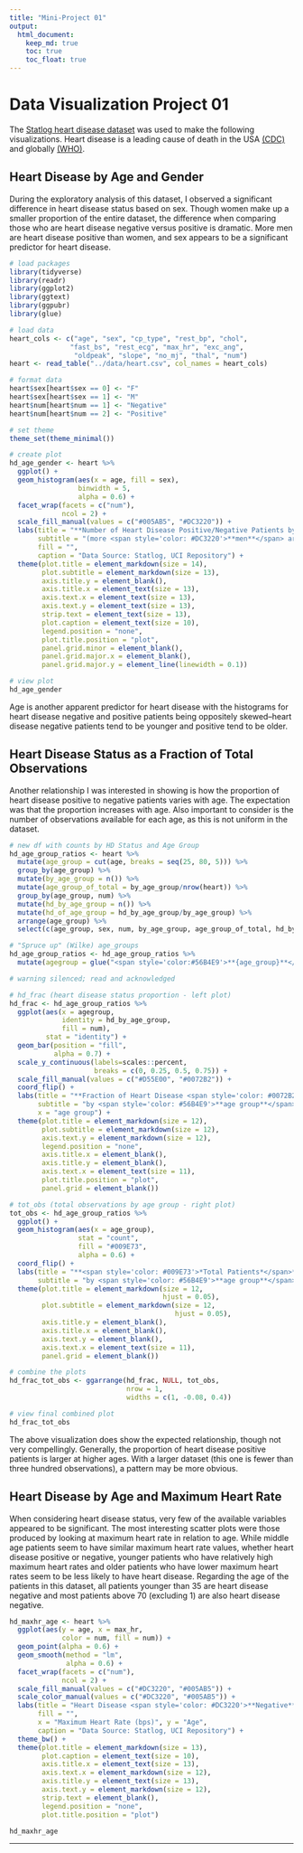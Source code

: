```yaml
---
title: "Mini-Project 01"
output: 
  html_document:
    keep_md: true
    toc: true
    toc_float: true
---
```


# Data Visualization Project 01

The [Statlog heart disease dataset](https://archive.ics.uci.edu/ml/datasets/statlog+(heart)) was used to make the following visualizations. Heart disease is a leading cause of death in the USA  [(CDC)](https://www.cdc.gov/globalhealth/healthprotection/ncd/cardiovascular-diseases.html) and globally  [(WHO)](https://www.who.int/health-topics/cardiovascular-diseases#tab=tab_1). 

## **Heart Disease by Age and Gender**

During the exploratory analysis of this dataset, I observed a significant difference in heart disease status based on sex. Though women make up a smaller proportion of the entire dataset, the difference when comparing those who are heart disease negative versus positive is dramatic. More men are heart disease positive than women, and sex appears to be a significant predictor for heart disease. 


```r
# load packages
library(tidyverse)
library(readr)
library(ggplot2)
library(ggtext)
library(ggpubr)
library(glue)

# load data
heart_cols <- c("age", "sex", "cp_type", "rest_bp", "chol", 
               "fast_bs", "rest_ecg", "max_hr", "exc_ang", 
                "oldpeak", "slope", "no_mj", "thal", "num")
heart <- read_table("../data/heart.csv", col_names = heart_cols)

# format data
heart$sex[heart$sex == 0] <- "F"
heart$sex[heart$sex == 1] <- "M"
heart$num[heart$num == 1] <- "Negative"
heart$num[heart$num == 2] <- "Positive"

# set theme
theme_set(theme_minimal())
```


```r

# create plot
hd_age_gender <- heart %>%
  ggplot() +
  geom_histogram(aes(x = age, fill = sex), 
                 binwidth = 5,
                 alpha = 0.6) +
  facet_wrap(facets = c("num"), 
             ncol = 2) +
  scale_fill_manual(values = c("#005AB5", "#DC3220")) +
  labs(title = "**Number of Heart Disease Positive/Negative Patients by Age and Gender**",
       subtitle = "(more <span style='color: #DC3220'>**men**</span> are heart disease positive than <span style='color: #005AB5'>**women**</span>)",
       fill = "",
       caption = "Data Source: Statlog, UCI Repository") +
  theme(plot.title = element_markdown(size = 14),
        plot.subtitle = element_markdown(size = 13),
        axis.title.y = element_blank(),
        axis.title.x = element_text(size = 13),
        axis.text.x = element_text(size = 13),
        axis.text.y = element_text(size = 13),
        strip.text = element_text(size = 13),
        plot.caption = element_text(size = 10), 
        legend.position = "none",
        plot.title.position = "plot",
        panel.grid.minor = element_blank(),
        panel.grid.major.x = element_blank(),
        panel.grid.major.y = element_line(linewidth = 0.1))

# view plot
hd_age_gender
```
Age is another apparent predictor for heart disease with the histograms for heart disease negative and positive patients being oppositely skewed--heart disease negative patients tend to be younger and positive tend to be older. 

## **Heart Disease Status as a Fraction of Total Observations**

Another relationship I was interested in showing is how the proportion of heart disease positive to negative patients varies with age. The expectation was that the proportion increases with age. Also important to consider is the number of observations available for each age, as this is not uniform in the dataset. 


```r
# new df with counts by HD Status and Age Group
hd_age_group_ratios <- heart %>%
  mutate(age_group = cut(age, breaks = seq(25, 80, 5))) %>%
  group_by(age_group) %>%
  mutate(by_age_group = n()) %>%
  mutate(age_group_of_total = by_age_group/nrow(heart)) %>%
  group_by(age_group, num) %>%
  mutate(hd_by_age_group = n()) %>%
  mutate(hd_of_age_group = hd_by_age_group/by_age_group) %>%
  arrange(age_group) %>%
  select(c(age_group, sex, num, by_age_group, age_group_of_total, hd_by_age_group, hd_of_age_group))

# "Spruce up" (Wilke) age_groups
hd_age_group_ratios <- hd_age_group_ratios %>%
  mutate(agegroup = glue("<span style='color:#56B4E9'>**{age_group}**</span>"))
```


```r
# warning silenced; read and acknowledged

# hd_frac (heart disease status proportion - left plot)
hd_frac <- hd_age_group_ratios %>%
  ggplot(aes(x = agegroup,
             identity = hd_by_age_group, 
             fill = num),
         stat = "identity") +
  geom_bar(position = "fill", 
           alpha = 0.7) +
  scale_y_continuous(labels=scales::percent,
                     breaks = c(0, 0.25, 0.5, 0.75)) +
  scale_fill_manual(values = c("#D55E00", "#0072B2")) +
  coord_flip() +
  labs(title = "**Fraction of Heart Disease <span style='color: #0072B2'>*Positive*</span> and <span style='color: #D55E00'>*Negative*</span> Patients**",
       subtitle = "by <span style='color: #56B4E9'>**age group**</span>",
       x = "age group") +
  theme(plot.title = element_markdown(size = 12),
        plot.subtitle = element_markdown(size = 12),
        axis.text.y = element_markdown(size = 12),
        legend.position = "none",
        axis.title.x = element_blank(),
        axis.title.y = element_blank(),
        axis.text.x = element_text(size = 11),
        plot.title.position = "plot",
        panel.grid = element_blank())

# tot_obs (total observations by age group - right plot)
tot_obs <- hd_age_group_ratios %>%
  ggplot() +
  geom_histogram(aes(x = age_group),
                 stat = "count",
                 fill = "#009E73",
                 alpha = 0.6) +
  coord_flip() +
  labs(title = "**<span style='color: #009E73'>*Total Patients*</span>**",
       subtitle = "by <span style='color: #56B4E9'>**age group**</span>") +
  theme(plot.title = element_markdown(size = 12,
                                      hjust = 0.05),
        plot.subtitle = element_markdown(size = 12,
                                         hjust = 0.05),
        axis.title.y = element_blank(),
        axis.title.x = element_blank(),
        axis.text.y = element_blank(),
        axis.text.x = element_text(size = 11),
        panel.grid = element_blank())

# combine the plots
hd_frac_tot_obs <- ggarrange(hd_frac, NULL, tot_obs,
                             nrow = 1,
                             widths = c(1, -0.08, 0.4))

# view final combined plot
hd_frac_tot_obs
```

The above visualization does show the expected relationship, though not very compellingly. Generally, the proportion of heart disease positive patients is larger at higher ages. With a larger dataset (this one is fewer than three hundred observations), a pattern may be more obvious. 

## Heart Disease by Age and Maximum Heart Rate


When considering heart disease status, very few of the available variables appeared to be significant. The most interesting scatter plots were those produced by looking at maximum heart rate in relation to age. While middle age patients seem to have similar maximum heart rate values, whether heart disease positive or negative, younger patients who have relatively high maximum heart rates and older patients who have lower maximum heart rates seem to be less likely to have heart disease. Regarding the age of the patients in this dataset, all patients younger than 35 are heart disease negative and most patients above 70 (excluding 1) are also heart disease negative.

```r
hd_maxhr_age <- heart %>%
  ggplot(aes(y = age, x = max_hr, 
             color = num, fill = num)) +
  geom_point(alpha = 0.6) +
  geom_smooth(method = "lm",
              alpha = 0.6) +
  facet_wrap(facets = c("num"),
             ncol = 2) +
  scale_fill_manual(values = c("#DC3220", "#005AB5")) +
  scale_color_manual(values = c("#DC3220", "#005AB5")) +
  labs(title = "Heart Disease <span style='color: #DC3220'>**Negative**</span> and <span style='color: #005AB5'>**Positive**</span> Patients by Age and Maximum Heart Rate",
       fill = "",
       x = "Maximum Heart Rate (bps)", y = "Age",
       caption = "Data Source: Statlog, UCI Repository") +
  theme_bw() +
  theme(plot.title = element_markdown(size = 13),
        plot.caption = element_text(size = 10),
        axis.title.x = element_text(size = 13),
        axis.text.x = element_markdown(size = 12),
        axis.title.y = element_text(size = 13),
        axis.text.y = element_markdown(size = 12),
        strip.text = element_blank(),
        legend.position = "none",
        plot.title.position = "plot")

hd_maxhr_age
```

---

